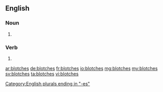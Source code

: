 ==English==

===Noun===
{{head|en|plural}}

# {{plural of|blotch|lang=en|nocat=1}}

===Verb===
{{head|en}}

# {{en-third-person singular of|blotch}}

[[Category:English plurals ending in "-es"]]

[[ar:blotches]]
[[de:blotches]]
[[fr:blotches]]
[[io:blotches]]
[[mg:blotches]]
[[my:blotches]]
[[sv:blotches]]
[[ta:blotches]]
[[vi:blotches]]